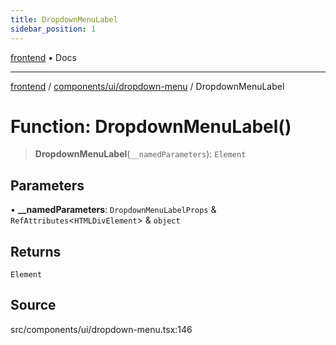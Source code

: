 ```yaml
---
title: DropdownMenuLabel
sidebar_position: 1
---
```


[frontend](../../../..) • Docs

***

[frontend](../../../..) / [components/ui/dropdown-menu](..) / DropdownMenuLabel

# Function: DropdownMenuLabel()

> **DropdownMenuLabel**(`__namedParameters`): `Element`

## Parameters

• **\_\_namedParameters**: `DropdownMenuLabelProps` & `RefAttributes`\<`HTMLDivElement`\> & `object`

## Returns

`Element`

## Source

src/components/ui/dropdown-menu.tsx:146
